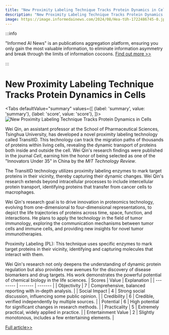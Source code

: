 ```yaml
---
title: "New Proximity Labeling Technique Tracks Protein Dynamics in Cells"
description: "New Proximity Labeling Technique Tracks Protein Dynamics in Cells"
image: https://image.informedainews.com/2024/08/Hea-tUh-1722486745-0.jpg
---
```



:::info

"Informed AI News" is an publications aggregation platform, ensuring you only gain the most valuable information, to eliminate information asymmetry and break through the limits of information cocoons.  [Find out more >>](/)

:::

# New Proximity Labeling Technique Tracks Protein Dynamics in Cells


<Tabs
	defaultValue="summary"
	values={[
	{label: 'summary', value: 'summary'},
	{label: 'score', value: 'score'},
]}>
<TabItem value="summary">
<img
  src="https://image.informedainews.com/2024/08/Hea-tUh-1722486745-0.jpg"
  alt="New Proximity Labeling Technique Tracks Protein Dynamics in Cells"
/>



Wei Qin, an assistant professor at the School of Pharmaceutical Sciences, Tsinghua University, has developed a novel proximity labeling technology called TransitID. This technology can track the migration paths of thousands of proteins within living cells, revealing the dynamic transport of proteins both inside and outside the cell. Wei Qin's research findings were published in the journal _Cell_, earning him the honor of being selected as one of the "Innovators Under 35" in China by the _MIT Technology Review_.

The TransitID technology utilizes proximity labeling enzymes to mark target proteins in their vicinity, thereby capturing their dynamic changes. Wei Qin's research extends beyond intracellular processes to include intercellular protein transport, identifying proteins that transfer from cancer cells to macrophages.

Wei Qin's research goal is to drive innovation in proteomics technology, evolving from one-dimensional to four-dimensional representations, to depict the life trajectories of proteins across time, space, function, and interactions. He plans to apply the technology in the field of tumor immunology, exploring the communication mechanisms between tumor cells and immune cells, and providing new insights for novel tumor immunotherapies.

Proximity Labeling (PL): This technique uses specific enzymes to mark target proteins in their vicinity, identifying and capturing molecules that interact with them.

Wei Qin's research not only deepens the understanding of dynamic protein regulation but also provides new avenues for the discovery of disease biomarkers and drug targets. His work demonstrates the powerful potential of chemical biology in the life sciences.
</TabItem>
<TabItem value="score">
	| Scores     | Value   | Explanation |
	| -------- | ------- | ------- |
	| Objectivity  | 7    | Comprehensive, balanced reporting with in-depth analysis.    |
	| Social Impact | 4     | Strong social discussion, influencing some public opinion.    |
	| Credibility    | 6    | Credible, verified independently by multiple sources.    |
	| Potential    | 6    | High potential for significant changes in research methods.    |
	| Practicality    | 5    | Extremely practical, widely applied in practice.    |
	| Entertainment Value    | 2    | Slightly monotonous, includes a few entertaining elements.    |
</TabItem>
</Tabs>

[Full article>>](https://www.mittrchina.com/news/detail/13593)

